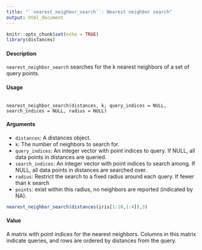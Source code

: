 ```yaml
---
title: "``nearest_neighbor_search``: Nearest neighbor search"
output: html_document
---
```


```r
knitr::opts_chunk$set(echo = TRUE)
library(distances)
```

#### Description
``nearest_neighbor_search`` searches for the k nearest neighbors of a set of query points.

#### Usage
<pre><code>
nearest_neighbor_search(distances, k, query_indices = NULL,
search_indices = NULL, radius = NULL)
</code></pre>

#### Arguments
* ``distances``: A distances object.
* ``k``: The number of neighbors to search for.
* ``query_indices``: An integer vector with point indices to query. If NULL, all data points in distances are queried.
* ``search_indices``: An integer vector with point indices to search among. If NULL, all data points in distances are searched over.
* ``radius``: Restrict the search to a fixed radius around each query. If fewer than k search
* ``points``: exist within this radius, no neighbors are reported (indicated by NA).



```r
nearest_neighbor_search(distances(iris[1:10,1:4]),3)
```

#### Value
A matrix with point indices for the nearest neighbors. Columns in this matrix indicate queries, and
rows are ordered by distances from the query.
